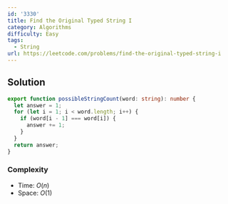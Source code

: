 ```yaml
---
id: '3330'
title: Find the Original Typed String I
category: Algorithms
difficulty: Easy
tags:
  - String
url: https://leetcode.com/problems/find-the-original-typed-string-i
---
```


## Solution

```typescript showLineNumbers
export function possibleStringCount(word: string): number {
  let answer = 1;
  for (let i = 1; i < word.length; i++) {
    if (word[i - 1] === word[i]) {
      answer += 1;
    }
  }
  return answer;
}
```

### Complexity

- Time: $O(n)$
- Space: $O(1)$
